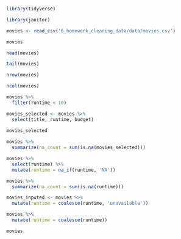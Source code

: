 
```r
library(tidyverse)
```
```r
library(janitor)
```

```r
movies <- read_csv('6_homework_cleaning_data/data/movies.csv')

movies

```

```r
head(movies)

tail(movies)

nrow(movies)

ncol(movies)
```
```r
movies %>% 
  filter(runtime < 10)
```

```r
movies_selected <- movies %>% 
  select(title, runtime, budget) 
  
movies_selected
```

```r
movies %>% 
  summarize(na_count = sum(is.na(movies_selected)))
```

```r
movies %>%
  select(runtime) %>% 
  mutate(runtime = na_if(runtime, 'NA'))
```

```r
movies %>% 
  summarize(na_count = sum(is.na(runtime)))
```

```r
movies_inputed <- movies %>% 
  mutate(runtime = coalesce(runtime, 'unavailable'))
```

```r
movies %>%
  mutate(runtime = coalesce(runtime))
```

```r
movies
```

